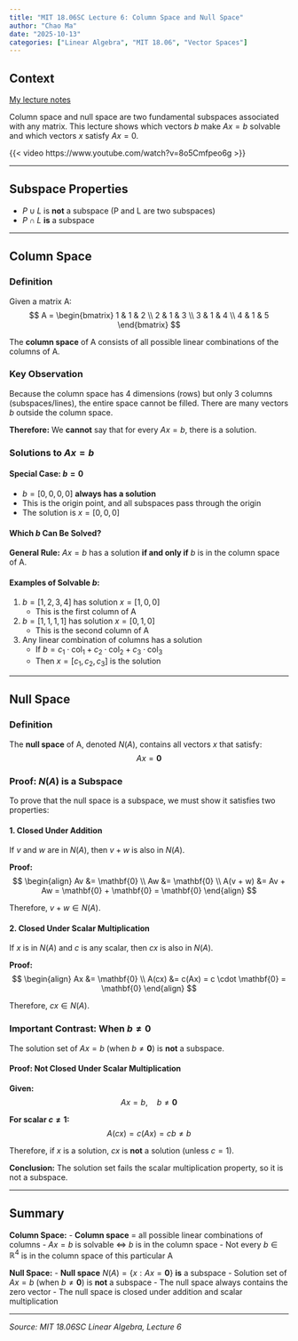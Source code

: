 ```yaml
---
title: "MIT 18.06SC Lecture 6: Column Space and Null Space"
author: "Chao Ma"
date: "2025-10-13"
categories: ["Linear Algebra", "MIT 18.06", "Vector Spaces"]
---
```


## Context

[My lecture notes](https://github.com/ickma2311/foundations/blob/main/MIT18.06SC/lecture06/lecture06_column_space_and_null_space.md)

Column space and null space are two fundamental subspaces associated with any matrix. This lecture shows which vectors $b$ make $Ax = b$ solvable and which vectors $x$ satisfy $Ax = 0$.

{{< video https://www.youtube.com/watch?v=8o5Cmfpeo6g >}}

---

## Subspace Properties

- $P \cup L$ is **not** a subspace (P and L are two subspaces)
- $P \cap L$ **is** a subspace

---

## Column Space

### Definition

Given a matrix A:
$$
A = \begin{bmatrix}
1 & 1 & 2 \\
2 & 1 & 3 \\
3 & 1 & 4 \\
4 & 1 & 5
\end{bmatrix}
$$

The **column space** of A consists of all possible linear combinations of the columns of A.

### Key Observation

Because the column space has 4 dimensions (rows) but only 3 columns (subspaces/lines), the entire space cannot be filled. There are many vectors $b$ outside the column space.

**Therefore:** We **cannot** say that for every $Ax = b$, there is a solution.

### Solutions to $Ax = b$

#### Special Case: $b = \mathbf{0}$

- $b = [0, 0, 0, 0]$ **always has a solution**
- This is the origin point, and all subspaces pass through the origin
- The solution is $x = [0, 0, 0]$

#### Which $b$ Can Be Solved?

**General Rule:** $Ax = b$ has a solution **if and only if** $b$ is in the column space of A.

#### Examples of Solvable $b$:

1. $b = [1, 2, 3, 4]$ has solution $x = [1, 0, 0]$
   - This is the first column of A

2. $b = [1, 1, 1, 1]$ has solution $x = [0, 1, 0]$
   - This is the second column of A

3. Any linear combination of columns has a solution
   - If $b = c_1 \cdot \text{col}_1 + c_2 \cdot \text{col}_2 + c_3 \cdot \text{col}_3$
   - Then $x = [c_1, c_2, c_3]$ is the solution

---

## Null Space

### Definition

The **null space** of A, denoted $N(A)$, contains all vectors $x$ that satisfy:
$$
Ax = \mathbf{0}
$$

### Proof: $N(A)$ is a Subspace

To prove that the null space is a subspace, we must show it satisfies two properties:

#### 1. Closed Under Addition

If $v$ and $w$ are in $N(A)$, then $v + w$ is also in $N(A)$.

**Proof:**
$$
\begin{align}
Av &= \mathbf{0} \\
Aw &= \mathbf{0} \\
A(v + w) &= Av + Aw = \mathbf{0} + \mathbf{0} = \mathbf{0}
\end{align}
$$

Therefore, $v + w \in N(A)$.

#### 2. Closed Under Scalar Multiplication

If $x$ is in $N(A)$ and $c$ is any scalar, then $cx$ is also in $N(A)$.

**Proof:**
$$
\begin{align}
Ax &= \mathbf{0} \\
A(cx) &= c(Ax) = c \cdot \mathbf{0} = \mathbf{0}
\end{align}
$$

Therefore, $cx \in N(A)$.

### Important Contrast: When $b \neq \mathbf{0}$

The solution set of $Ax = b$ (when $b \neq \mathbf{0}$) is **not** a subspace.

#### Proof: Not Closed Under Scalar Multiplication

**Given:**
$$
Ax = b, \quad b \neq \mathbf{0}
$$

**For scalar $c \neq 1$:**
$$
A(cx) = c(Ax) = cb \neq b
$$

Therefore, if $x$ is a solution, $cx$ is **not** a solution (unless $c = 1$).

**Conclusion:** The solution set fails the scalar multiplication property, so it is not a subspace.

---

## Summary

**Column Space:**
- **Column space** = all possible linear combinations of columns
- $Ax = b$ is solvable $\Leftrightarrow$ $b$ is in the column space
- Not every $b \in \mathbb{R}^4$ is in the column space of this particular A

**Null Space:**
- **Null space** $N(A) = \{x : Ax = \mathbf{0}\}$ **is** a subspace
- Solution set of $Ax = b$ (when $b \neq \mathbf{0}$) is **not** a subspace
- The null space always contains the zero vector
- The null space is closed under addition and scalar multiplication

---

*Source: MIT 18.06SC Linear Algebra, Lecture 6*
